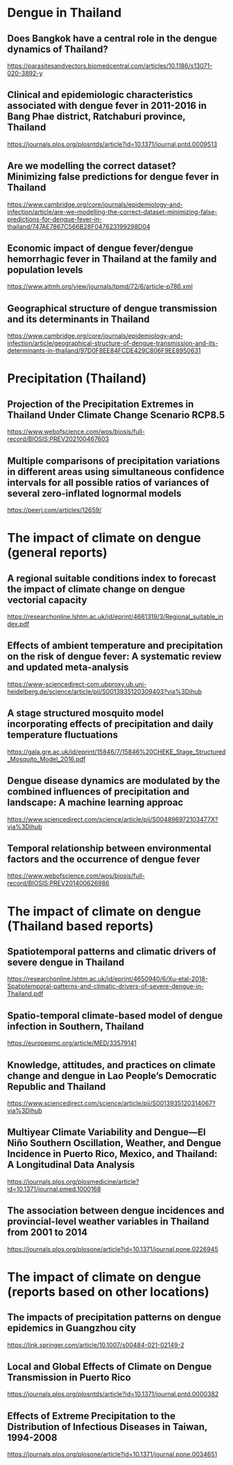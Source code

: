 # Dengue in Thailand

## Does Bangkok have a central role in the dengue dynamics of Thailand?

<https://parasitesandvectors.biomedcentral.com/articles/10.1186/s13071-020-3892-y>

## Clinical and epidemiologic characteristics associated with dengue fever in 2011-2016 in Bang Phae district, Ratchaburi province, Thailand

<https://journals.plos.org/plosntds/article?id=10.1371/journal.pntd.0009513>

## Are we modelling the correct dataset? Minimizing false predictions for dengue fever in Thailand

<https://www.cambridge.org/core/journals/epidemiology-and-infection/article/are-we-modelling-the-correct-dataset-minimizing-false-predictions-for-dengue-fever-in-thailand/747AE7867C566B28F047623199298D04>

## Economic impact of dengue fever/dengue hemorrhagic fever in Thailand at the family and population levels

<https://www.ajtmh.org/view/journals/tpmd/72/6/article-p786.xml>

## Geographical structure of dengue transmission and its determinants in Thailand

<https://www.cambridge.org/core/journals/epidemiology-and-infection/article/geographical-structure-of-dengue-transmission-and-its-determinants-in-thailand/97D0F8EE84FCDE429C806F9EE8950631>

# Precipitation (Thailand)

## Projection of the Precipitation Extremes in Thailand Under Climate Change Scenario RCP8.5

<https://www.webofscience.com/wos/biosis/full-record/BIOSIS:PREV202100467603>

## Multiple comparisons of precipitation variations in different areas using simultaneous confidence intervals for all possible ratios of variances of several zero-inflated lognormal models

<https://peerj.com/articles/12659/>

# The impact of climate on dengue (general reports)

## A regional suitable conditions index to forecast the impact of climate change on dengue vectorial capacity

<https://researchonline.lshtm.ac.uk/id/eprint/4661319/3/Regional_suitable_index.pdf>

## Effects of ambient temperature and precipitation on the risk of dengue fever: A systematic review and updated meta-analysis

<https://www-sciencedirect-com.ubproxy.ub.uni-heidelberg.de/science/article/pii/S0013935120309403?via%3Dihub>

## A stage structured mosquito model incorporating effects of precipitation and daily temperature fluctuations

<https://gala.gre.ac.uk/id/eprint/15846/7/15846%20CHEKE_Stage_Structured_Mosquito_Model_2016.pdf>

## Dengue disease dynamics are modulated by the combined influences of precipitation and landscape: A machine learning approac

<https://www.sciencedirect.com/science/article/pii/S004896972103477X?via%3Dihub>

## Temporal relationship between environmental factors and the occurrence of dengue fever

<https://www.webofscience.com/wos/biosis/full-record/BIOSIS:PREV201400626986>

# The impact of climate on dengue (Thailand based reports)

## Spatiotemporal patterns and climatic drivers of severe dengue in Thailand

<https://researchonline.lshtm.ac.uk/id/eprint/4650940/6/Xu-etal-2018-Spatiotemporal-patterns-and-climatic-drivers-of-severe-dengue-in-Thailand.pdf>

## Spatio-temporal climate-based model of dengue infection in Southern, Thailand

<https://europepmc.org/article/MED/33579141>

## Knowledge, attitudes, and practices on climate change and dengue in Lao People's Democratic Republic and Thailand

<https://www.sciencedirect.com/science/article/pii/S0013935120314067?via%3Dihub>

## Multiyear Climate Variability and Dengue---El Niño Southern Oscillation, Weather, and Dengue Incidence in Puerto Rico, Mexico, and Thailand: A Longitudinal Data Analysis

<https://journals.plos.org/plosmedicine/article?id=10.1371/journal.pmed.1000168>

## The association between dengue incidences and provincial-level weather variables in Thailand from 2001 to 2014

<https://journals.plos.org/plosone/article?id=10.1371/journal.pone.0226945>

# The impact of climate on dengue (reports based on other locations)

## The impacts of precipitation patterns on dengue epidemics in Guangzhou city

<https://link.springer.com/article/10.1007/s00484-021-02149-2>

## Local and Global Effects of Climate on Dengue Transmission in Puerto Rico

<https://journals.plos.org/plosntds/article?id=10.1371/journal.pntd.0000382>

## Effects of Extreme Precipitation to the Distribution of Infectious Diseases in Taiwan, 1994-2008

<https://journals.plos.org/plosone/article?id=10.1371/journal.pone.0034651>
